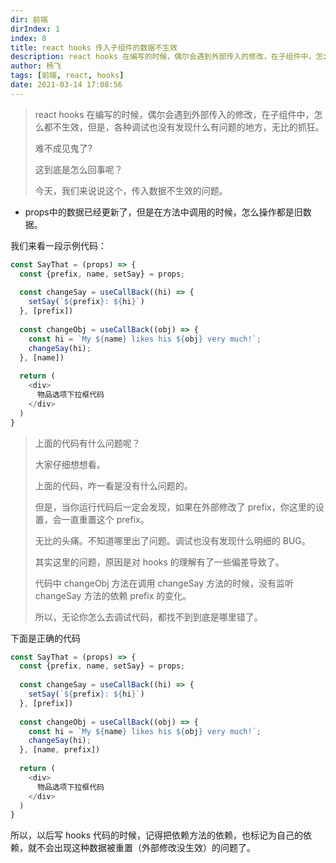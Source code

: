 ```yaml
---
dir: 前端
dirIndex: 1
index: 8
title: react hooks 传入子组件的数据不生效
description: react hooks 在编写的时候，偶尔会遇到外部传入的修改，在子组件中，怎么都不生效，但是，各种调试也没有发现什么有问题的地方，无比的抓狂。
author: 杨飞
tags: [前端, react, hooks]
date: 2021-03-14 17:08:56
---
```


> react hooks 在编写的时候，偶尔会遇到外部传入的修改，在子组件中，怎么都不生效，但是，各种调试也没有发现什么有问题的地方，无比的抓狂。
> 
> 难不成见鬼了?
> 
> 这到底是怎么回事呢？
> 
> 今天，我们来说说这个，传入数据不生效的问题。


- props中的数据已经更新了，但是在方法中调用的时候，怎么操作都是旧数据。

我们来看一段示例代码：

```javascript
const SayThat = (props) => {
  const {prefix, name, setSay} = props;
  
  const changeSay = useCallBack((hi) => {
    setSay(`${prefix}: ${hi}`)
  }, [prefix])
  
  const changeObj = useCallBack((obj) => {
    const hi = `My ${name} likes his ${obj} very much!`;
    changeSay(hi);
  }, [name])
  
  return (
    <div>
      物品选项下拉框代码
    </div>
  )
}
```

> 上面的代码有什么问题呢？
> 
> 大家仔细想想看。
> 
> 上面的代码，咋一看是没有什么问题的。
> 
> 但是，当你运行代码后一定会发现，如果在外部修改了 prefix，你这里的设置，会一直重置这个 prefix。
> 
> 无比的头痛。不知道哪里出了问题。调试也没有发现什么明细的 BUG。
> 
> 其实这里的问题，原因是对 hooks 的理解有了一些偏差导致了。
> 
> 代码中 changeObj 方法在调用 changeSay 方法的时候，没有监听 changeSay 方法的依赖 prefix 的变化。
> 
> 所以，无论你怎么去调试代码，都找不到到底是哪里错了。
> 

下面是正确的代码

```javascript
const SayThat = (props) => {
  const {prefix, name, setSay} = props;
  
  const changeSay = useCallBack((hi) => {
    setSay(`${prefix}: ${hi}`)
  }, [prefix])
  
  const changeObj = useCallBack((obj) => {
    const hi = `My ${name} likes his ${obj} very much!`;
    changeSay(hi);
  }, [name, prefix])
  
  return (
    <div>
      物品选项下拉框代码
    </div>
  )
}
```

所以，以后写 hooks 代码的时候，记得把依赖方法的依赖，也标记为自己的依赖，就不会出现这种数据被重置（外部修改没生效）的问题了。
